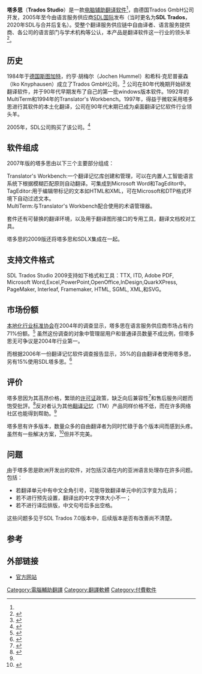 {{noteTA|G1=IT}}
{{Infobox Software
 |name = Trados Studio
 |logo = [[File:SDL-Trados-Technologies_log.png|114px]]
 |screenshot =
 |caption = SDL trados 2007
 |developer = SDL Trados
 |latest_release_version = SDL Trados Studio 2019
 |latest_release_date = 2018年7月
 |operating_system = [[Windows|Windows]]
 |genre = [[电脑辅助翻译软件|电脑辅助翻译软件]]
 |license = 商业
 |website = [http://www.trados.com/ www.trados.com]
|}}
'''塔多思'''（'''Trados Studio'''）是一款[[电脑辅助翻译软件|电脑辅助翻译软件]]<ref name = survey/>，由德国Trados GmbH公司开发，2005年至今由语言服务供应商[[SDL国际|SDL国际]]发布（当时更名为'''SDL Trados'''，2020年SDL与{{link-en|RWS Group}}合并后复名）。受整个翻译服务供应链中自由译者、语言服务提供商、各公司的语言部门与学术机构等公认，本产品是翻译软件这一行业的领头羊<ref>{{cite book |last=Kockaert |first1=Hendrik |last2=Steurs |first2=Frieda |title=Handbook of Terminology |volume=1 |location=Amsterdam |publisher=John Benjamins Publishing Company |year=2015 |page=225 }}</ref>。

==历史==
1984年于[[德国|德国]][[斯图加特|斯图加特]]，约亨·胡梅尔（Jochen Hummel）和希科·克尼普豪森（Iko Knyphausen）成立了Trados GmbH公司。<ref>{{cite web |first=Ignacio |last=Garcia |title=Long term memories: Trados and TM turn 20 |publisher=The Journal of Specialized Translation |url=http://www.jostrans.org/issue04/art_garcia.php |accessdate=19 January 2009 |archive-date=2018-04-26 |archive-url=https://web.archive.org/web/20180426054401/http://www.jostrans.org/issue04/art_garcia.php |dead-url=yes }}</ref>
公司在80年代晚期开始研发翻译软件，并于90年代早期发布了自己的第一批windows版本软件。1992年的MultiTerm和1994年的Translator's Workbench。1997年，得益于微软采用塔多思进行其软件的本土化翻译，公司在90年代末期已成为桌面翻译记忆软件行业领头羊。

2005年，SDL公司购买了该公司。<ref name=" GALA_Report">{{cite web
 |publisher    = Globalization & Localization Association
 |url          = http://www.gala-global.org/en/resources/downloads/2005Q3_GALA-SDL-TradosReport.pdf
 |title        = SDL-TRADOS: Language Service Provider Reaction to SDL’s Purchase of TRADOS
 |last         = DePalma
 |first        = Donald A.
 |date         = July 2005
 |accessdate   = 19 January 2009
 |archive-date = 2005-11-04
 |archive-url  = https://web.archive.org/web/20051104235820/http://www.gala-global.org/en/resources/downloads/2005Q3_GALA-SDL-TradosReport.pdf
 |dead-url     = yes
}}</ref>

==软件组成==
2007年版的塔多思由以下三个主要部分组成：
;Translator's Workbench:一个翻译记忆库创建和管理，可以在内置人工智能语言系统下根据模糊匹配原则自动翻译。可集成到Microsoft Word和TagEditor中。
;TagEditor:用于编辑带标记的文本如HTML和XML，可在Microsoft和DTP格式环境下自动过滤文本。
; MultiTerm:与Translator's Workbench配合使用的术语管理器。

套件还有可替换的翻译环境，以及用于翻译图形接口的专用工具，翻译文档校对工具。

塔多思的2009版还将塔多思和SDLX集成在一起。

==支持文件格式==
SDL Trados Studio 2009支持如下格式和工具：TTX, ITD, Adobe PDF, Microsoft Word,Excel,PowerPoint,OpenOffice,InDesign,QuarkXPress, PageMaker, Interleaf, Framemaker, HTML, SGML, XML,和SVG。

==市场份额==
[[本地化行业标准协会|本地化行业标准协会]]在2004年的调查显示，塔多思在语言服务供应商市场占有约71%份额。<ref name=survey>{{cite web |title=Translation Memory Survey 2004 |publisher=Localization Industry Standards Association (registration required) |url=http://www.lisa.org/Translation-Memory-S.518.0.html |accessdate=19 January 2009 |deadurl=yes |archiveurl=https://web.archive.org/web/20081006143518/http://www.lisa.org/Translation-Memory-S.518.0.html |archivedate=2008年10月6日 }}</ref>
虽然这份调查的对象中管理层用户和普通译员数量不成比例，但塔多思无可争议是2004年行业第一。

而根据2006年一份翻译记忆软件调查报告显示，35%的自由翻译者使用塔多思，另有15%使用SDL塔多思。<ref name=icusurvey>{{cite web|title=Imperial College London Translation Memories Survey |url=http://www3.imperial.ac.uk/portal/pls/portallive/docs/1/7307707.PDF |accessdate=2009-02-02 |deadurl=yes |archiveurl=https://web.archive.org/web/20070325114619/http://www3.imperial.ac.uk/portal/pls/portallive/docs/1/7307707.PDF |archivedate=2007-03-25 }}</ref>

==评价==
塔多思因为其高昂价格，繁琐的[[许可证|许可证]]政策，缺乏向后兼容性<ref name=trados2006>{{cite web | title=How to run SDL Trados 2006 on Windows Vista and Windows 7 | url=http://capitalhead.com/articles/how-to-run-sdl-trados-2006-on-windows-vista-and-windows-7.aspx | work=Trados How-To | date=2008-01-30 | accessdate=2009-06-14 | archive-date=2019-05-31 | archive-url=https://web.archive.org/web/20190531181937/http://capitalhead.com/articles/how-to-run-sdl-trados-2006-on-windows-vista-and-windows-7.aspx | dead-url=no }}</ref>和售后服务问题而饱受批評。<ref name="AtLantraL">{{web cite |last=García |first=Ignacio |title=Standard Bearers:TM brand profiles at Lantra-L |url=http://www.accurapid.com/journal/26tm.htm |accessdate=20 January 2009 |deadurl=yes |archiveurl=https://web.archive.org/web/20090304000032/http://accurapid.com/journal/26tm.htm |archivedate=2009年3月4日 }}</ref>反对者认为其他[[翻译记忆|翻译记忆]]（TM）产品同样价格不低，而在许多网络社区也能得到帮助。<ref name="AtLantraL"/>

塔多思有许多版本，数量众多的自由翻译者为同时忙碌于各个版本间而感到头疼。虽然有一些解决方案，<ref name=tradosmulti>{{cite web | title=Using & Installing Multiple Versions of Trados on the Same Computer | url=http://capitalhead.com/articles/using--installing-multiple-versions-of-trados-on-the-same-computer.aspx | work=Trados How-To | date=2008-01-30 | accessdate=2009-06-11 | archive-date=2008-04-15 | archive-url=https://web.archive.org/web/20080415024954/http://capitalhead.com/articles/using--installing-multiple-versions-of-trados-on-the-same-computer.aspx | dead-url=yes }}</ref>但并不完美。

==问题==
̩由于塔多思是欧洲开发出的软件，对包括汉语在内的亚洲语言处理存在許多问题。包括：
* 若翻译单元中有中文全角引号，可能导致翻译单元中的汉字变为乱码；
* 若不进行预先设置，翻译出的中文字体大小不一；
* 若不进行译后排版，中文句号后多出空格。

这些问题多见于SDL Trados 7.0版本中，后续版本是否有改善尚不清楚。

==参考==
{{reflist}}

==外部链接==
*[http://www.trados.com 官方网站] {{Wayback|url=http://www.trados.com/ |date=20150611153638 }}

[[Category:電腦輔助翻譯|Category:電腦輔助翻譯]]

[[Category:翻譯軟體|Category:翻譯軟體]]
[[Category:付費軟件|Category:付費軟件]]